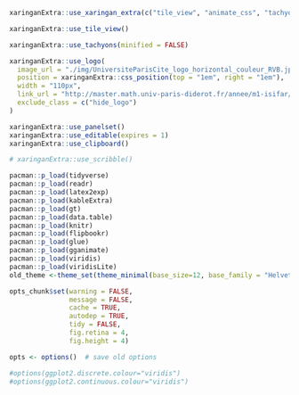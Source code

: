 <style>
.remark-slide-number {
  position: inherit;
}

.remark-slide-number .progress-bar-container {
  position: absolute;
  bottom: 0;
  height: 4px;
  display: block;
  left: 0;
  right: 0;
}

.remark-slide-number .progress-bar {
  height: 100%;
  background-color: red;
}

/* custom.css */
.plot-callout {
  width: 300px;
  bottom: 5%;
  right: 5%;
  position: absolute;
  padding: 0px;
  z-index: 100;
}
.plot-callout img {
  width: 100%;
  border: 1px solid #23373B;
}
</style>


```r
xaringanExtra::use_xaringan_extra(c("tile_view", "animate_css", "tachyons", "logo"))

xaringanExtra::use_tile_view()

xaringanExtra::use_tachyons(minified = FALSE)

xaringanExtra::use_logo(
  image_url = "./img/UniversiteParisCite_logo_horizontal_couleur_RVB.jpeg",
  position = xaringanExtra::css_position(top = "1em", right = "1em"),
  width = "110px",
  link_url = "http://master.math.univ-paris-diderot.fr/annee/m1-isifar/",
  exclude_class = c("hide_logo")
)

xaringanExtra::use_panelset()
xaringanExtra::use_editable(expires = 1)
xaringanExtra::use_clipboard()

# xaringanExtra::use_scribble()

pacman::p_load(tidyverse)
pacman::p_load(readr)
pacman::p_load(latex2exp)
pacman::p_load(kableExtra)
pacman::p_load(gt)
pacman::p_load(data.table)
pacman::p_load(knitr)
pacman::p_load(flipbookr)
pacman::p_load(glue)
pacman::p_load(gganimate)
pacman::p_load(viridis)
pacman::p_load(viridisLite)
old_theme <-theme_set(theme_minimal(base_size=12, base_family = "Helvetica"))

opts_chunk$set(warning = FALSE,
               message = FALSE,
               cache = TRUE,
               autodep = TRUE,
               tidy = FALSE,
               fig.retina = 4,
               fig.height = 4)

opts <- options()  # save old options

#options(ggplot2.discrete.colour="viridis")
#options(ggplot2.continuous.colour="viridis")
```
